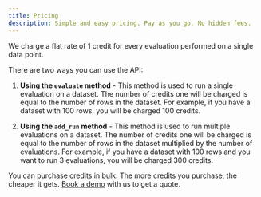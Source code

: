 ```yaml
---
title: Pricing
description: Simple and easy pricing. Pay as you go. No hidden fees.
---
```



We charge a flat rate of 1 credit for every evaluation performed on a single data point. 

There are two ways you can use the API:
1. **Using the `evaluate` method** - This method is used to run a single evaluation on a dataset. The number of credits one will be charged is equal to the number of rows in the dataset. For example, if you have a dataset with 100 rows, you will be charged 100 credits.

2. **Using the `add_run` method** - This method is used to run multiple evaluations on a dataset. The number of credits one will be charged is equal to the number of rows in the dataset multiplied by the number of evaluations. For example, if you have a dataset with 100 rows and you want to run 3 evaluations, you will be charged 300 credits.

You can purchase credits in bulk. The more credits you purchase, the cheaper it gets. [Book a demo](https://calendly.com/uptrain-sourabh/uptrain-demo) with us to get a quote.
